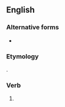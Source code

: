 ==English==

===Alternative forms===
* {{l|en|look'st}} {{qualifier|obsolete}}

===Etymology===
{{suffix|look|est|lang=en}}.

===Verb===
{{head|en|verb form}}

# {{en-archaic second-person singular of|look|lang=en}}